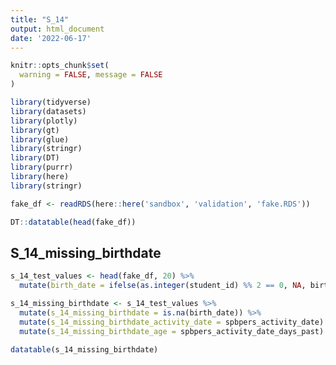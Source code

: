 ```yaml
---
title: "S_14"
output: html_document
date: '2022-06-17'
---
```


```r
knitr::opts_chunk$set(
  warning = FALSE, message = FALSE
)
```

```r
library(tidyverse)
library(datasets)
library(plotly)
library(gt)
library(glue)
library(stringr)
library(DT)
library(purrr)
library(here)
library(stringr)
```

```r
fake_df <- readRDS(here::here('sandbox', 'validation', 'fake.RDS'))

DT::datatable(head(fake_df))
```

## S_14_missing_birthdate

```r
s_14_test_values <- head(fake_df, 20) %>% 
  mutate(birth_date = ifelse(as.integer(student_id) %% 2 == 0, NA, birth_date)) 
```

```r
s_14_missing_birthdate <- s_14_test_values %>% 
  mutate(s_14_missing_birthdate = is.na(birth_date)) %>% 
  mutate(s_14_missing_birthdate_activity_date = spbpers_activity_date) %>% 
  mutate(s_14_missing_birthdate_age = spbpers_activity_date_days_past)
```

```r
datatable(s_14_missing_birthdate)
```

